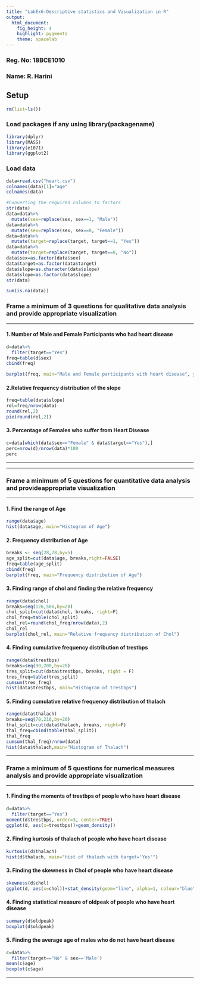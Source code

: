 ```yaml
---
title: "LabEx6-Descriptive statistics and Visualization in R"
output: 
  html_document: 
    fig_height: 4
    highlight: pygments
    theme: spacelab
---
```

### Reg. No: 18BCE1010

### Name: R. Harini

## Setup
```r
rm(list=ls())
```


### Load packages if any using library(packagename)
```r
library(dplyr)
library(MASS)
library(e1071)
library(ggplot2)
```



### Load data
```r
data=read.csv("heart.csv")
colnames(data)[1]="age"
colnames(data)

#Converting the required columns to factors
str(data)
data=data%>%
  mutate(sex=replace(sex, sex==1, "Male"))
data=data%>%
  mutate(sex=replace(sex, sex==0, "Female"))
data=data%>%
  mutate(target=replace(target, target==1, "Yes"))
data=data%>%
  mutate(target=replace(target, target==0, "No"))
data$sex=as.factor(data$sex)
data$target=as.factor(data$target)
data$slope=as.character(data$slope)
data$slope=as.factor(data$slope)
str(data)

sum(is.na(data))
```
### Frame a minimum of 3 questions for qualitative data analysis and provide appropriate visualization
* * *
#### 1. Number of Male and Female Participants who had heart disease
```r
d=data%>%
  filter(target=="Yes")
freq=table(d$sex)
cbind(freq)

barplot(freq, main="Male and Female participants with heart disease", ylab = "frequency", col=c("blue", "red"), names.arg = levels(d$sex))

```

#### 2.Relative frequency distribution of the slope
```r

freq=table(data$slope)
rel=freq/nrow(data)
round(rel,2)
pie(round(rel,2))
```


#### 3. Percentage of Females who suffer from Heart Disease
```r
c=data[which(data$sex=="Female" & data$target=="Yes"),]
perc=nrow(d)/nrow(data)*100
perc
```

* * *


* * *


### Frame a minimum of 5 questions for quantitative data analysis and provideappropriate visualization
* * *
#### 1. Find the range of Age
```r
range(data$age)
hist(data$age, main="Histogram of Age")
```

#### 2. Frequency distribution of Age
```r
breaks <- seq(28,78,by=5)
age_split=cut(data$age, breaks,right=FALSE)
freq=table(age_split)
cbind(freq)
barplot(freq, main="Frequency distribution of Age")
```

#### 3. Finding range of chol and finding the relative frequency
```r
range(data$chol)
breaks=seq(126,566,by=20)
chol_split=cut(data$chol, breaks, right=F)
chol_freq=table(chol_split)
chol_rel=round(chol_freq/nrow(data),2)
chol_rel
barplot(chol_rel, main="Relative frequency distribution of Chol")
```

#### 4. Finding cumulative frequency distribution of trestbps
```r
range(data$trestbps)
breaks=seq(90,200,by=20)
tres_split=cut(data$trestbps, breaks, right = F)
tres_freq=table(tres_split)
cumsum(tres_freq)
hist(data$trestbps, main="Histogram of trestbps")
```

#### 5. Finding cumulative relative frequency distribution of thalach
```r
range(data$thalach)
breaks=seq(70,210,by=20)
thal_split=cut(data$thalach, breaks, right=F)
thal_freq=cbind(table(thal_split))
thal_freq
cumsum(thal_freq)/nrow(data)
hist(data$thalach,main="Histogram of Thalach")
```



* * *


### Frame a minimum of 5 questions for numerical measures analysis and provide appropriate visualization

* * *
#### 1. Finding the moments of trestbps of people who have heart disease
```r
d=data%>%
  filter(target=="Yes")
moment(d$trestbps, order=3, center=TRUE)
ggplot(d, aes(x=trestbps))+geom_density()
```

#### 2. Finding kurtosis of thalach of people who have heart disease
```r
kurtosis(d$thalach)
hist(d$thalach, main="Hist of thalach with target='Yes'")
```

#### 3. Finding the skewness in Chol of people who have heart disease
```r
skewness(d$chol)
ggplot(d, aes(x=chol))+stat_density(geom="line", alpha=1, colour="blue")

```

#### 4. Finding statistical measure of oldpeak of people who have heart disease
```r
summary(d$oldpeak)
boxplot(d$oldpeak)
```

#### 5. Finding the average age of males who do not have heart disease
```r
c=data%>%
  filter(target=="No" & sex=='Male')
mean(c$age)
boxplot(c$age)
```



* * *





